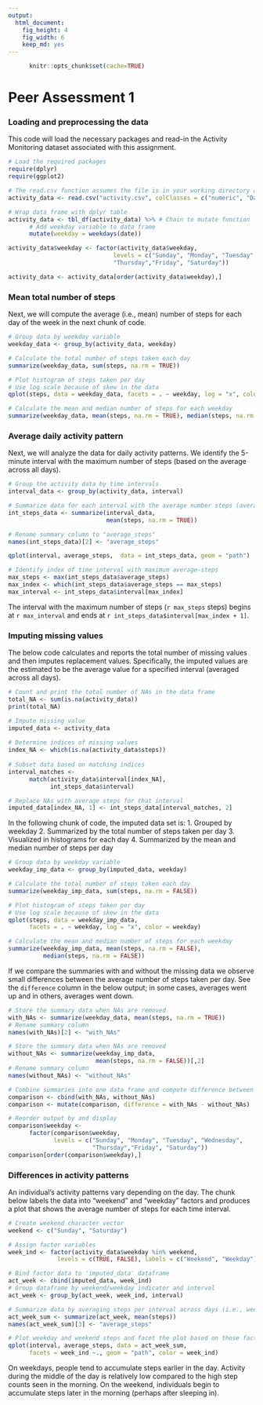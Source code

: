 ```yaml
---
output: 
  html_document: 
    fig_height: 4
    fig_width: 6
    keep_md: yes
---
```

```r
      knitr::opts_chunk$set(cache=TRUE)
```

Peer Assessment 1
=======================================


### Loading and preprocessing the data

This code will load the necessary packages and read-in the Activity Monitoring dataset associated with this assignment.

```r
# Load the required packages
require(dplyr)
require(ggplot2)

# The read.csv function assumes the file is in your working directory and unzipped
activity_data <- read.csv("activity.csv", colClasses = c("numeric", "Date", "integer")) 

# Wrap data frame with dplyr table
activity_data <- tbl_df(activity_data) %>% # Chain to mutate function
      # Add weekday variable to data frame
      mutate(weekday = weekdays(date))

activity_data$weekday <- factor(activity_data$weekday, 
                              levels = c("Sunday", "Monday", "Tuesday", "Wednesday", 
                              "Thursday","Friday", "Saturday"))

activity_data <- activity_data[order(activity_data$weekday),]

```


### Mean total number of steps

Next, we will compute the average (i.e., mean) number of steps for each day of the week in the next chunk of code.

```r
# Group data by weekday variable
weekday_data <- group_by(activity_data, weekday)

# Calculate the total number of steps taken each day
summarize(weekday_data, sum(steps, na.rm = TRUE))

# Plot histogram of steps taken per day
# Use log scale because of skew in the data
qplot(steps, data = weekday_data, facets = . ~ weekday, log = "x", color = weekday)

# Calculate the mean and median number of steps for each weekday
summarize(weekday_data, mean(steps, na.rm = TRUE), median(steps, na.rm = TRUE))

```


### Average daily activity pattern

Next, we will analyze the data for daily activity patterns. We identify the 5-minute interval with the maximum number of steps (based on the average across all days).

```r
# Group the activity data by time intervals
interval_data <- group_by(activity_data, interval)

# Summarize data for each interval with the average number steps (averaged across days)
int_steps_data <- summarize(interval_data, 
                            mean(steps, na.rm = TRUE))

# Rename summary column to "average_steps"
names(int_steps_data)[2] <- "average_steps"

qplot(interval, average_steps,  data = int_steps_data, geom = "path")

# Identify index of time interval with maximum average-steps
max_steps <- max(int_steps_data$average_steps)
max_index <- which(int_steps_data$average_steps == max_steps)
max_interval <- int_steps_data$interval[max_index]

```

The interval with the maximum number of steps (`r max_steps` steps) begins at `r max_interval` and ends at `r int_steps_data$interval[max_index + 1]`.


### Imputing missing values

The below code calculates and reports the total number of missing values and then imputes replacement values.  Specifically, the imputed values are the estimated to be the average value for a specified interval (averaged across all days).

```r
# Count and print the total number of NAs in the data frame
total_NA <- sum(is.na(activity_data))
print(total_NA)

# Impute missing value
imputed_data <- activity_data
      
# Determine indices of missing values
index_NA <- which(is.na(activity_data$steps))
      
# Subset data based on matching indices
interval_matches <- 
      match(activity_data$interval[index_NA], 
            int_steps_data$interval)

# Replace NAs with average steps for that interval
imputed_data[index_NA, 1] <- int_steps_data[interval_matches, 2]

```

In the following chunk of code, the imputed data set is:
1. Grouped by weekday
2. Summarized by the total number of steps taken per day
3. Visualized in histograms for each day
4. Summarized by the mean and median number of steps per day

```r
# Group data by weekday variable
weekday_imp_data <- group_by(imputed_data, weekday)

# Calculate the total number of steps taken each day
summarize(weekday_imp_data, sum(steps, na.rm = FALSE))

# Plot histogram of steps taken per day
# Use log scale because of skew in the data
qplot(steps, data = weekday_imp_data, 
      facets = . ~ weekday, log = "x", color = weekday)

# Calculate the mean and median number of steps for each weekday
summarize(weekday_imp_data, mean(steps, na.rm = FALSE),
          median(steps, na.rm = FALSE))

```

If we compare the summaries with and without the missing data we observe small differences between the average number of steps taken per day.  See the `difference` column in the below output; in some cases, averages went up and in others, averages went down.

```r
# Store the summary data when NAs are removed
with_NAs <- summarize(weekday_data, mean(steps, na.rm = TRUE))
# Rename summary column
names(with_NAs)[2] <- "with_NAs"

# Store the summary data when NAs are removed
without_NAs <- summarize(weekday_imp_data, 
                         mean(steps, na.rm = FALSE))[,2]
# Rename summary column
names(without_NAs) <- "without_NAs"

# Combine summaries into one data frame and compute difference between means
comparison <- cbind(with_NAs, without_NAs)
comparison <- mutate(comparison, difference = with_NAs - without_NAs)

# Reorder output by and display
comparison$weekday <- 
      factor(comparison$weekday, 
             levels = c("Sunday", "Monday", "Tuesday", "Wednesday", 
                        "Thursday","Friday", "Saturday"))
comparison[order(comparison$weekday),]

```


### Differences in activity patterns

An individual's activity patterns vary depending on the day. The chunk below labels the data into "weekend" and "weekday" factors and produces a plot that shows the average number of steps for each time interval.

```r
# Create weekend character vector
weekend <- c("Sunday", "Saturday")

# Assign factor variables
week_ind <- factor(activity_data$weekday %in% weekend, 
              levels = c(TRUE, FALSE), labels = c("Weekend", "Weekday"))

# Bind factor data to 'imputed_data' dataframe
act_week <- cbind(imputed_data, week_ind)
# Group dataframe by weekend/weekday indicator and interval
act_week <- group_by(act_week, week_ind, interval)

# Summarize data by averaging steps per interval across days (i.e., weekends or weekdays)
act_week_sum <- summarize(act_week, mean(steps))
names(act_week_sum)[3] <- "average_steps"

# Plot weekday and weekend steps and facet the plot based on those factors
qplot(interval, average_steps, data = act_week_sum, 
      facets = week_ind ~., geom = "path", color = week_ind)

```

On weekdays, people tend to accumulate steps earlier in the day.  Activity during the middle of the day is relatively low compared to the high step counts seen in the morning.  On the weekend, individuals begin to accumulate steps later in the morning (perhaps after sleeping in).